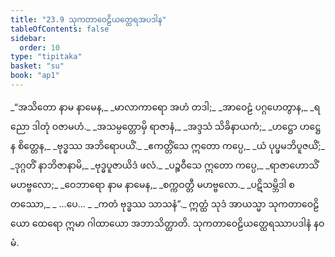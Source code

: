 ```yaml
---
title: "23.9 သုကတာဝေဠိယတ္ထေရအပဒါန"
tableOfContents: false
sidebar:
  order: 10
type: "tipitaka"
basket: "su"
book: "ap1"
---
```



<DynamicBreadcrumb />

<Division number="43" book="ap1">

<Paragraph number="2957" type="verses" book="ap1">
_“အသိတော နာမ နာမေန,_  
_မာလာကာရော အဟံ တဒါ;_  
_အာဝေဠံ ပဂ္ဂဟေတွာန,_  
_ရညော ဒါတုံ ဝဇာမဟံ._  

</Paragraph>

</Division>
<Division number="44" book="ap1">

<Paragraph number="2958" type="verses" book="ap1">
_အသမ္ပတ္တောမှိ ရာဇာနံ,_  
_အဒ္ဒသံ သိခိနာယကံ;_  
_ဟဋ္ဌော ဟဋ္ဌေန စိတ္တေန,_  
_ဗုဒ္ဓဿ အဘိရောပယိံ._  

</Paragraph>

</Division>
<Division number="45" book="ap1">

<Paragraph number="2959" type="verses" book="ap1">
_ဧကတ္တိံသေ ဣတော ကပ္ပေ,_  
_ယံ ပုပ္ဖမဘိပူဇယိံ;_  
_ဒုဂ္ဂတိံ နာဘိဇာနာမိ,_  
_ဗုဒ္ဓပူဇာယိဒံ ဖလံ._  

</Paragraph>

</Division>
<Division number="46" book="ap1">

<Paragraph number="2960" type="verses" book="ap1">
_ပဉ္စဝီသေ ဣတော ကပ္ပေ,_  
_ရာဇာဟောသိံ မဟဗ္ဗလော;_  
_ဝေဘာရော နာမ နာမေန,_  
_စက္ကဝတ္တီ မဟဗ္ဗလော._  

</Paragraph>

</Division>
<Division number="47" book="ap1">

<Paragraph number="2961" type="verses" book="ap1">
_ပဋိသမ္ဘိဒါ စတဿော,_  
_ …ပေ… _  
_ကတံ ဗုဒ္ဓဿ သာသနံ”._  

</Paragraph>

<Paragraph number="2962" book="ap1">
ဣတ္ထံ သုဒံ အာယသ္မာ သုကတာဝေဠိယော ထေရော ဣမာ ဂါထာယော အဘာသိတ္ထာတိ.

</Paragraph>
</Division>

<Paragraph number="2963" type="center" book="ap1">
သုကတာဝေဠိယတ္ထေရဿာပဒါနံ နဝမံ.
</Paragraph>